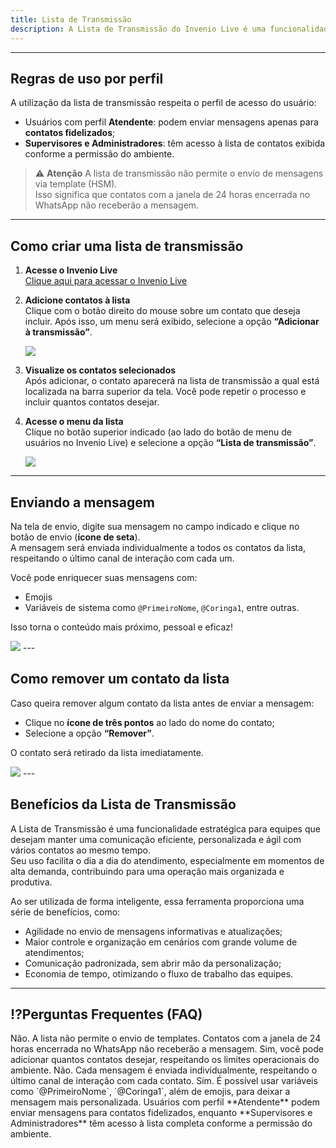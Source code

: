 ```yaml
---
title: Lista de Transmissão
description: A Lista de Transmissão do Invenio Live é uma funcionalidade que permite o envio simultâneo de uma mesma mensagem para diversos contatos, facilitando a comunicação em massa e otimizando o tempo dos operadores. É ideal para manter os clientes informados, principalmente em situações de sobrecarga no atendimento, enviando atualizações rápidas e personalizadas de forma prática.
---
```

---


## Regras de uso por perfil


A utilização da lista de transmissão respeita o perfil de acesso do usuário:

- Usuários com perfil **Atendente**: podem enviar mensagens apenas para **contatos fidelizados**;
- **Supervisores e Administradores**: têm acesso à lista de contatos exibida conforme a permissão do ambiente.

> ⚠️ **Atenção**
>A lista de transmissão não permite o envio de mensagens via template (HSM).  
>Isso significa que contatos com a janela de 24 horas encerrada no WhatsApp não receberão a mensagem.


---

## Como criar uma lista de transmissão

1. **Acesse o Invenio Live**  
   [Clique aqui para acessar o Invenio Live](https://invenio.robbu.global/painel/)

2. **Adicione contatos à lista**  
   Clique com o botão direito do mouse sobre um contato que deseja incluir. Após isso, um menu será exibido, selecione a opção **“Adicionar à transmissão”**.

    <img src="https://robbublob.blob.core.windows.net/docs/invenio-live/Lista de transmissão/ListaDeTransmissao1.1.png" />

3. **Visualize os contatos selecionados**  
   Após adicionar, o contato aparecerá na lista de transmissão a qual está localizada na barra superior da tela. Você pode repetir o processo e incluir quantos contatos desejar.

4. **Acesse o menu da lista**  
   Clique no botão superior indicado (ao lado do botão de menu de usuários no Invenio Live) e selecione a opção **“Lista de transmissão”**.

   <img src="https://robbublob.blob.core.windows.net/docs/invenio-live/Lista de transmissão/ListaDeTransmissao2.png" />
---

## Enviando a mensagem

Na tela de envio, digite sua mensagem no campo indicado e clique no botão de envio (**ícone de seta**).  
A mensagem será enviada individualmente a todos os contatos da lista, respeitando o último canal de interação com cada um.

Você pode enriquecer suas mensagens com:
- Emojis  
- Variáveis de sistema como `@PrimeiroNome`, `@Coringa1`, entre outras.

Isso torna o conteúdo mais próximo, pessoal e eficaz!

 <img src="https://robbublob.blob.core.windows.net/docs/invenio-live/Lista de transmissão/ListadeTransmissao4.4.png" />
---

## Como remover um contato da lista

Caso queira remover algum contato da lista antes de enviar a mensagem:
- Clique no **ícone de três pontos** ao lado do nome do contato;
- Selecione a opção **“Remover”**.

O contato será retirado da lista imediatamente.

<img src="https://robbublob.blob.core.windows.net/docs/invenio-live/Lista de transmissão/ListadeTransmissão5.5.png" />
---

## Benefícios da Lista de Transmissão

A Lista de Transmissão é uma funcionalidade estratégica para equipes que desejam manter uma comunicação eficiente, personalizada e ágil com vários contatos ao mesmo tempo.  
Seu uso facilita o dia a dia do atendimento, especialmente em momentos de alta demanda, contribuindo para uma operação mais organizada e produtiva.

Ao ser utilizada de forma inteligente, essa ferramenta proporciona uma série de benefícios, como:
- Agilidade no envio de mensagens informativas e atualizações;
- Maior controle e organização em cenários com grande volume de atendimentos;
- Comunicação padronizada, sem abrir mão da personalização;
- Economia de tempo, otimizando o fluxo de trabalho das equipes.

---

## ⁉️Perguntas Frequentes (FAQ)

<AccordionGroup>
  <Accordion title="A Lista de Transmissão permite o envio de templates (HSM)?">
    Não. A lista não permite o envio de templates. Contatos com a janela de 24 horas encerrada no WhatsApp não receberão a mensagem.
  </Accordion>

  <Accordion title="Posso adicionar quantos contatos desejar na lista?">
    Sim, você pode adicionar quantos contatos desejar, respeitando os limites operacionais do ambiente.
  </Accordion>

  <Accordion title="As mensagens são enviadas em grupo?">
    Não. Cada mensagem é enviada individualmente, respeitando o último canal de interação com cada contato.
  </Accordion>

  <Accordion title="Posso usar variáveis para personalizar as mensagens?">
    Sim. É possível usar variáveis como `@PrimeiroNome`, `@Coringa1`, além de emojis, para deixar a mensagem mais personalizada.
  </Accordion>

  <Accordion title="Quem pode utilizar a Lista de Transmissão?">
    Usuários com perfil **Atendente** podem enviar mensagens para contatos fidelizados, enquanto **Supervisores e Administradores** têm acesso à lista completa conforme a permissão do ambiente.
  </Accordion>
</AccordionGroup>
